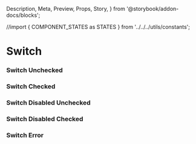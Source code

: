   Description,
  Meta,
  Preview,
  Props,
  Story,
} from '@storybook/addon-docs/blocks';

//import { COMPONENT_STATES as STATES } from '../../../utils/constants';

<Meta component={Switch} title="Components/Molecules/Form Controls/Switch" />

# Switch

<Description of={Switch} />
<Props of={Switch} />
<Story name="Switch with Knobs" parameters={{ docs: { disable: true } }}>
   <form id="formSwitch">
    <Switch
      checked={boolean('checked', false)}
      className={text('className', '')}
      disabled={boolean('disabled', false)}
      errorMsg={text('errorMsg', '')}
      formId={text('formId', 'formSwitch')}
      handleClick={action('`Checkbox with Knobs` onClick event triggered.')}
      handleChange={action('`Switch with Knobs` onClick event triggered.')}
      label={text('label', 'Accept Terms and Conditions')}
      name={text('name', 'termsAndConditions')}
      value={text('value', 'accepted')}
    >
  </Switch>
    </form>
</Story>

### Switch Unchecked
<Preview>
  <Story name="Switch Unchecked">
    <form id="formSwitchUnchecked">
      <Switch
        formId="formSwitchUnchecked"
        label="Check this slider"
        name="checkSlider"
        value="sliderChecked"
      />
    </form>
  </Story>
</Preview>

### Switch Checked
<Preview>
  <Story name="Switch Checked">
    <form id="formTypes">
      <Switch
        checked
        formId="formTypes"
        label="Uncheck this slider"
        name="checkSlider"
        value="sliderChecked"
      />
    </form>
  </Story>
</Preview>

### Switch Disabled Unchecked
<Preview>
  <Story name="Switches Disabled Unchecked">
    <form id="formDisabledUnchecked">
      <Switch
        formId="formDisabledUnchecked"
        label="This slider is disabled and unchecked"
        name="checkSlider"
        value="sliderChecked"
        disabled
      />
    </form>
  </Story>
</Preview>


### Switch Disabled Checked
<Preview>
  <Story name="Switches Disabled Checked">
    <form id="formDisabledChecked">
      <Switch
        formId="formDisabledChecked"
        label="This slider is disabled and checked"
        name="checkSlider"
        value="sliderChecked"
        checked
        disabled
      />
    </form>
  </Story>
</Preview>

### Switch Error
<Preview>
  <Story name="Switch Error">
    <form id="formError">
      <Switch
        formId="formError"
        label="This slider is in an error state"
        name="checkSlider"
        value="sliderChecked"
        errorMsg="This is the wrong choice"
      />
    </form>
  </Story>
</Preview>




